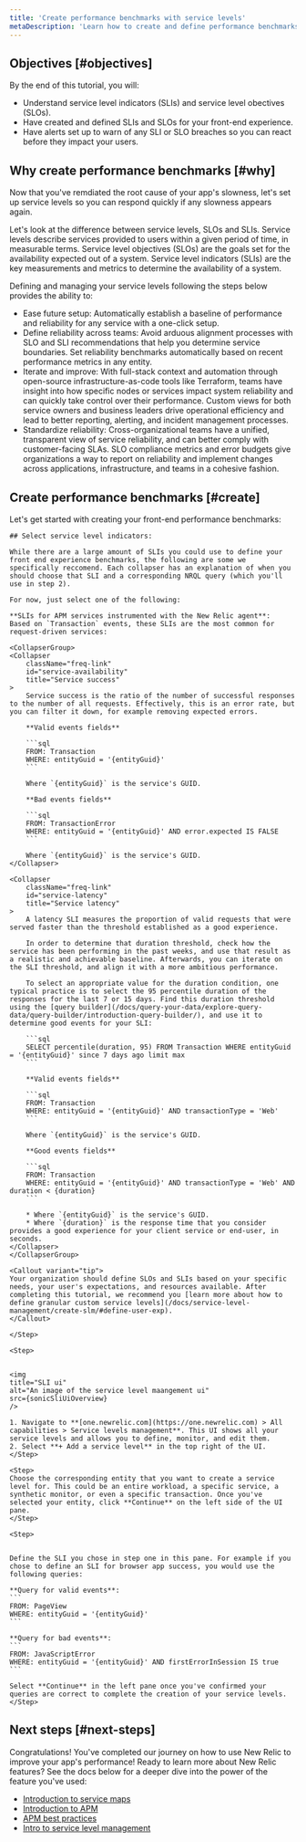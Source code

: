 ```yaml
---
title: 'Create performance benchmarks with service levels'
metaDescription: 'Learn how to create and define performance benchmarks with service levels.'
---
```



## Objectives [#objectives]

By the end of this tutorial, you will:

* Understand service level indicators (SLIs) and service level obectives (SLOs).
* Have created and defined SLIs and SLOs for your front-end experience.
* Have alerts set up to warn of any SLI or SLO breaches so you can react before they impact your users.

## Why create performance benchmarks [#why]

Now that you've remdiated the root cause of your app's slowness, let's set up service levels so you can respond quickly if any slowness appears again. 

Let's look at the difference between service levels, SLOs and SLIs. Service levels describe services provided to users within a given period of time, in measurable terms. Service level objectives (SLOs) are the goals set for the availability expected out of a system. Service level indicators (SLIs) are the key measurements and metrics to determine the availability of a system. 

Defining and managing your service levels following the steps below provides the ability to: 

* Ease future setup: Automatically establish a baseline of performance and reliability for any service with a one-click setup.
* Define reliability across teams: Avoid arduous alignment processes with SLO and SLI recommendations that help you determine service boundaries. Set reliability benchmarks automatically based on recent performance metrics in any entity.
* Iterate and improve: With full-stack context and automation through open-source infrastructure-as-code tools like Terraform, teams have insight into how specific nodes or services impact system reliability and can quickly take control over their performance. Custom views for both service owners and business leaders drive operational efficiency and lead to better reporting, alerting, and incident management processes.
* Standardize reliability: Cross-organizational teams have a unified, transparent view of service reliability, and can better comply with customer-facing SLAs. SLO compliance metrics and error budgets give organizations a way to report on reliability and implement changes across applications, infrastructure, and teams in a cohesive fashion.

## Create performance benchmarks [#create]

Let's get started with creating your front-end performance benchmarks:

<Steps>
    <Step>

    ## Select service level indicators:

    While there are a large amount of SLIs you could use to define your front end experience benchmarks, the following are some we specifically reccomend. Each collapser has an explanation of when you should choose that SLI and a corresponding NRQL query (which you'll use in step 2).

    For now, just select one of the following:

    **SLIs for APM services instrumented with the New Relic agent**:
    Based on `Transaction` events, these SLIs are the most common for request-driven services:

    <CollapserGroup>
    <Collapser
        className="freq-link"
        id="service-availability"
        title="Service success"
    >
        Service success is the ratio of the number of successful responses to the number of all requests. Effectively, this is an error rate, but you can filter it down, for example removing expected errors.

        **Valid events fields**

        ```sql
        FROM: Transaction
        WHERE: entityGuid = '{entityGuid}'
        ```

        Where `{entityGuid}` is the service's GUID.

        **Bad events fields**

        ```sql
        FROM: TransactionError
        WHERE: entityGuid = '{entityGuid}' AND error.expected IS FALSE
        ```

        Where `{entityGuid}` is the service's GUID.
    </Collapser>

    <Collapser
        className="freq-link"
        id="service-latency"
        title="Service latency"
    >
        A latency SLI measures the proportion of valid requests that were served faster than the threshold established as a good experience.

        In order to determine that duration threshold, check how the service has been performing in the past weeks, and use that result as a realistic and achievable baseline. Afterwards, you can iterate on the SLI threshold, and align it with a more ambitious performance.

        To select an appropriate value for the duration condition, one typical practice is to select the 95 percentile duration of the responses for the last 7 or 15 days. Find this duration threshold using the [query builder](/docs/query-your-data/explore-query-data/query-builder/introduction-query-builder/), and use it to determine good events for your SLI:

        ```sql
        SELECT percentile(duration, 95) FROM Transaction WHERE entityGuid = '{entityGuid}' since 7 days ago limit max
        ```

        **Valid events fields**

        ```sql
        FROM: Transaction
        WHERE: entityGuid = '{entityGuid}' AND transactionType = 'Web'
        ```

        Where `{entityGuid}` is the service's GUID.

        **Good events fields**

        ```sql
        FROM: Transaction
        WHERE: entityGuid = '{entityGuid}' AND transactionType = 'Web' AND duration < {duration}
        ```

        * Where `{entityGuid}` is the service's GUID.
        * Where `{duration}` is the response time that you consider provides a good experience for your client service or end-user, in seconds.
    </Collapser>
    </CollapserGroup>

    <Callout variant="tip">
    Your organization should define SLOs and SLIs based on your specific needs, your user's expectations, and resources available. After completing this tutorial, we recommend you [learn more about how to define granular custom service levels](/docs/service-level-management/create-slm/#define-user-exp).
    </Callout>
    
    </Step>

    <Step>
    

    <img
    title="SLI ui"
    alt="An image of the service level maangement ui"
    src={sonicSliUiOverview}
    />

    1. Navigate to **[one.newrelic.com](https://one.newrelic.com) > All capabilities > Service levels management**. This UI shows all your service levels and allows you to define, monitor, and edit them. 
    2. Select **+ Add a service level** in the top right of the UI.
    </Step>

    <Step>
    Choose the corresponding entity that you want to create a service level for. This could be an entire workload, a specific service, a synthetic monitor, or even a specific transaction. Once you've selected your entity, click **Continue** on the left side of the UI pane.
    </Step>

    <Step>
 

    Define the SLI you chose in step one in this pane. For example if you chose to define an SLI for browser app success, you would use the following queries:

    **Query for valid events**:
    ```
    FROM: PageView
    WHERE: entityGuid = '{entityGuid}'
    ```

    **Query for bad events**:
    ```
    FROM: JavaScriptError
    WHERE: entityGuid = '{entityGuid}' AND firstErrorInSession IS true
    ```

    Select **Continue** in the left pane once you've confirmed your queries are correct to complete the creation of your service levels.
    </Step>

</Steps>

## Next steps [#next-steps]

Congratulations! You've completed our journey on how to use New Relic to improve your app's performance! Ready to learn more about New Relic features? See the docs below for a deeper dive into the power of the feature you've used:

* [Introduction to service maps](/docs/new-relic-solutions/new-relic-one/ui-data/service-maps/introduction-service-maps/)
* [Introduction to APM](https://docs.newrelic.com/introduction-apm/)
* [APM best practices](https://docs.newrelic.com/docs/new-relic-solutions/best-practices-guides/full-stack-observability/apm-best-practices-guide/)
* [Intro to service level management](/docs/service-level-management/intro-slm/)

<DocTiles numbered>
  <DocTile title='Prepare to triage your application' path="/docs/journey-app-slow/root-causes" ></DocTile>
  <DocTile title='Identify problematic transactions' path="/docs/journey-app-slow/problematic-transactions" ></DocTile>
</DocTiles>

<DocTiles>
  <DocTile title='Identify slow database queries' number='3' path="/docs/journey-app-slow/slow-database-queries" ></DocTile>
  <DocTile title='Identify slow external services' number='4' path="/docs/journey-app-slow/external-services" ></DocTile>
  <DocTile title='Create performance benchmarks' number='5' label={{text: 'Current doc', color: '#FCD672'}} path="/docs/journey-app-slow/create-benchmarks/" ></DocTile>
</DocTiles>